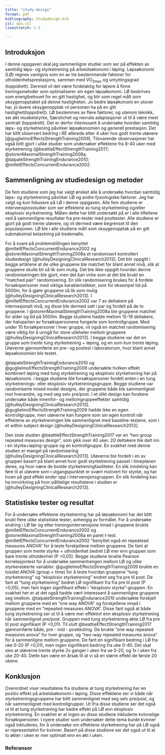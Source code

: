 ```yaml
---
title: "study-design"
format: pdf
bibliography: Studydesign.bib
csl: apa.csl
linestretch: 1.5

---
```


## Introduksjon

I denne oppgaven skal jeg sammenligne studier som ser på effekten av samtidig løps- og styrketrening på arbeidsøkonomi i løping. Løpsøkonomi (LØ) regnes vanligvis som en av tre bestemmende faktorer for utholdenhetsprestasjons, sammen med VO~2max~ og untyttingsgrad (toppidrett). Dermed vil det være fordelaktig for løpere å finne treningsmetoder som optimaliserer sin egen løpsøkonomi. LØ beskrives som energibehovet for en gitt hastighet, og blir som regel målt som oksygenopptaket på denne hastigheten. Jo bedre løpsøkonomi en utover har, jo lavere oksygenopptak vil personen ha på en gitt hastighet(toppidrett). LØ bestemmes av flere faktorer, og utenom teknikk, ser økt muskelstyrke, fjærstivhet og nevrale adaptasjoner ut til å være mest sentralt (toppidrett). Det er derfor interessant å undersøke hvordan samtidig løps- og styrketrening påvirker løpsøkonomien og generell prestasjon. Det har blitt observert bedring i RE allerede etter 4 uker hos godt trente utøvere [@guglielmoEffectsStrengthTraining2009]. Tilsvarende observasjoner har også blitt gjort i ulike studier som undersøker effektene fra 8-40 uker med styrketrening (@beattieEffectStrengthTraining2017; @storenMaximalStrengthTraining2008a; @taipaleStrengthTrainingEndurance2010; @milletEffectsConcurrentEndurance2002.

## Sammenligning av studiedesign og metoder

De fem studiene som jeg har valgt ønsket alle å undersøke hvordan samtidig løps- og styrketrening påvirker LØ og andre fysiologiske faktorer. Jeg har valgt og kun fokusere på LØ i denne oppgaven. Alle fem studiene er intervensjonsstudier som ser effektene av tung styrketrening og/eller eksplosiv styrketrening. Måten dette har blitt undersøkt på er i alle tilfellene ved å sammenligne resultater fra pre-tester med posttester. Alle studiene er gjort på godt trente utøvere, og vil dermed være begrenset til den populasjonen. LØ ble i alle studiene målt som oksygenopptak på en gitt submaksimal belastning på tredemølle.

For å svare på problemstillingen benyttet @milletEffectsConcurrentEndurance2002 og @storenMaximalStrengthTraining2008a et randomisert kontrollert studiedesign [@hulleyDesigningClinicalResearch2013]. Det blir oppgitt i begge artiklene at de ulike gruppene ble matchet for blant annet nivå, slik at gruppene skulle bli så lik som mulig. Det ble ikke oppgitt hvordan denne randomiseringen ble gjort, men det kan virke som at det ble brukt en "matched pair" randomisering. En slik randomisering brukes for å fordele forsøkspersoner med viktige karakteristikker, som for eksempel tid på 5000m, for å gjøre gruppene så lik som mulig [@hulleyDesigningClinicalResearch2013]. I @milletEffectsConcurrentEndurance2002 var 7 av deltakere på internasjonalt nivå, og disse ble dermed satt i par og fordelt på de to gruppene. I @storenMaximalStrengthTraining2008a ble gruppene matchet for alder og tid på 5000m. Begge studiene hadde mellom 15-19 deltakere, der halvparten av forsøkspersonene fungerte som kontrollgruppe. Med under 10 forsøkpersoner i hver gruppe, vil også en matchet randomisering være viktig for å unngå for store ulikheter mellom gruppene [@hulleyDesigningClinicalResearch2013]. I begge studiene var det en gruppe som trente tung styrketrening + løping, og en som kun trente løping. Utøverne gjennomførte en pre- og postest i laboratorium, hvor blant annet løpsøkonomien ble testet.

@taipaleStrengthTrainingEndurance2010 og @guglielmoEffectsStrengthTraining2009 undersøkte hvilken effekt kombinert løping med tung styrketrening og eksplosiv styrketrening har på løpsøkonomi. i begge studiene ble forsøkspersoner fordelt enten i en tung styrketrenings- eller eksplosiv styrketreningsgruppe. Begge studiene var randomiserte mixed model designs, der gruppene både ble sammenlignet mot hverandre, og med seg selv pre/post. I et slikt design kan forskere undersøke både innenfor- og mellomgruppeeffekter samtidig [@hulleyDesigningClinicalResearch2013]. @guglielmoEffectsStrengthTraining2009 hadde ikke en egen kontrollgruppe, men utøverne kan fungere som sin egen kontroll når effektene av styrketreningen ble sammenlignet med baseline-testene, som i et within subject design [@hulleyDesigningClinicalResearch2013].

Den siste studien @beattieEffectStrengthTraining2017 var en "two group repeated measures design", som gikk over 40 uker. 20 deltakere ble delt inn i en styrke+løping-gruppe og en kontrollgruppe. En svakhet med denne studien er mangel på randomisering [@hulleyDesigningClinicalResearch2013]. Utøverne ble fordelt i en av gruppen basert på blant annet hvor godt styrketrening passet i timeplanen deres, og hvor nære de bodde styrketreningfasiliteter. En slik inndeling kan føre til at utøvere som i utgangspunktet er svært motivert for styrke, og har troen på god effekt ender opp i intervensjonsgruppen. En slik fordeling kan ha innvirkning på hvor pålitelige resultatene i studien er [@hulleyDesigningClinicalResearch2013].

## Statistiske tester og resultat

For å undersøke effektene styrketrening har på løpsøkonomi har det blitt brukt flere ulike statistiske tester, avhengig av formålet. For å undersøke endring i LØ før og etter treningsintervensjone innad i gruppene brukte @milletEffectsConcurrentEndurance2002 og @storenMaximalStrengthTraining2008a en paret t-test. @milletEffectsConcurrentEndurance2002 "benyttet også en repeatead measures ANOVA" for å teste forskjellene mellom gruppene. De fant at gruppen som trente styrke + utholdenhet bedret LØ mer enn gruppen som bare trente utholdenhet (P \<0,05). Begge studiene brukte Pearson korrelasjontest for å undersøke sammenhengen mellom LØ og ulike styrkerelaterte variabler. @guglielmoEffectsStrengthTraining2009 brukte en tosidet ANOVA (group × time) for å teste hvordan gruppene "tung styrketrening" og "eksplosiv styrketrening" endret seg fra pre til post. De fant at "tung styrketrening" bedret LØ signifikant fra fra pre til post (P \<0,05), men fant ingen signifikant effekt i "eksplosiv styrke"-gruppen. En svakhet her er at det også hadde vært interessant å sammenligne gruppene seg imellom. @taipaleStrengthTrainingEndurance2010 undersøkte forskjell mellom gruppene med en "one way ANOVA" og forskjellene innad i gruppene med en "repeated measures ANOVA". Disse fant også at både tung styrketrening ser ut til å være mer effektivt enn eksplosiv styrketrening når sammenlignet pre/post. Gruppen med tung styrketrening økte LØ fra pre til post signifikant (P \<0,01). Til slutt @beattieEffectStrengthTraining2017 gjennomførte både, pre - mid - posttesting. De brukte "one way repeated measures anova" for hver gruppe, og "two-way repeated measures anova" for å sammenligne mellom gruppene. De fant en signifikant bedring i LØ fra uke 0-20 (P \<0,01), men ingen signifikant bedring fra uke 0-40. Det skal sies at utøverne trente styrke 2x ganger i uken fra ue 0-20, og 1x i uken fra uke 20-40. Dette kan være en årsak til at vi så en større effekt de første 20 ukene.

## Konklusjon

Overordnet viser resultatene fra studiene at tung styrketrening har en positiv effekt på arbeidsøkonomi i løping. Disse effektene ser vi både når styrketreningsgruppene har blitt sammenlignet med seg selv pre/post, og når sammenlignet med kontrollgrupper. Ut ifra disse studiene ser det også ut til at tung styrketrening har bedre effekt på LØ enn eksplosiv styrketrening. En svakhet er at ingen av disse studiene inkluderte kvinnelige forsøkspersoner. I nyere studier som undersøker dette tema burde kvinner også inkluderes, for å undersøke om effektene styrketrening har på LØ også er representativt for kvinner. Basert på disse studiene ser det også ut til at to økter i uken er mer optimalt enn en økt i uken. \newpage

### Referanser
